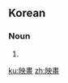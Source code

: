 {{also|映畵|映画}}
==Korean==
{{ko-hanjatab}}

===Noun===
{{ko-noun|hj|hangeul=영화}}

# {{hanja form of|영화|[[movie]]}}

[[ku:映畫]]
[[zh:映畫]]